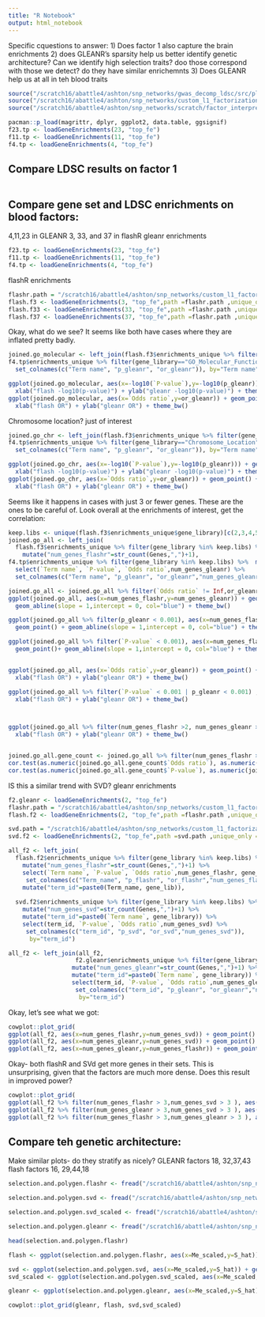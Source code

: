 ```yaml
---
title: "R Notebook"
output: html_notebook
---
```


Specific cquestions to answer:
1) Does factor 1 also capture the brain enrichments
2) does GLEANR's sparsity help us better identify genetic architecture?
  Can we identify high selection traits? doo those correspond with those we detect? do they have similar enrichemnts
3) Does GLEANR help us at all in teh blood traits

```r
source("/scratch16/abattle4/ashton/snp_networks/gwas_decomp_ldsc/src/plot_functions.R")
source("/scratch16/abattle4/ashton/snp_networks/custom_l1_factorization//src/factorEvaluationHelper.R")
source("/scratch16/abattle4/ashton/snp_networks/scratch/factor_interpretation/src/get_pLI.R")

pacman::p_load(magrittr, dplyr, ggplot2, data.table, ggsignif)
f23.tp <- loadGeneEnrichments(23, "top_fe")
f11.tp <- loadGeneEnrichments(11, "top_fe")
f4.tp <- loadGeneEnrichments(4, "top_fe")
```

## Compare LDSC results on factor 1
```r

```


## Compare gene set and LDSC enrichments on blood factors:
4,11,23 in GLEANR
3, 33, and 37 in flashR
gleanr enrichments
```r
f23.tp <- loadGeneEnrichments(23, "top_fe")
f11.tp <- loadGeneEnrichments(11, "top_fe")
f4.tp <- loadGeneEnrichments(4, "top_fe")
```
flashR enrichments
```r
flashr.path = "/scratch16/abattle4/ashton/snp_networks/custom_l1_factorization/results/panUKBB_complete_41K_flashR/top_elements_by_factor/"
flash.f3 <- loadGeneEnrichments(3, "top_fe",path =flashr.path ,unique_only = TRUE)
flash.f33 <- loadGeneEnrichments(33, "top_fe",path =flashr.path ,unique_only = TRUE)
flash.f37 <- loadGeneEnrichments(37, "top_fe",path =flashr.path ,unique_only = TRUE)
```
Okay, what do we see?
It seems like both have cases where they are inflated pretty badly.
```r
joined.go_molecular <- left_join(flash.f3$enrichments_unique %>% filter(gene_library=="GO_Molecular_Function_2023"),
f4.tp$enrichments_unique %>% filter(gene_library=="GO_Molecular_Function_2023") %>% select(`Term name`, `P-value`, `Odds ratio`) %>%
  set_colnames(c("Term name", "p_gleanr", "or_gleanr")), by="Term name")

ggplot(joined.go_molecular, aes(x=-log10(`P-value`),y=-log10(p_gleanr))) + geom_point() + geom_abline(intercept = 0,slope=1, col="blue") +
  xlab("flash -log10(p-value)") + ylab("gleanr -log10(p-value)") + theme_bw()
ggplot(joined.go_molecular, aes(x=`Odds ratio`,y=or_gleanr)) + geom_point() + geom_abline(intercept = 0,slope=1, col="blue") +
  xlab("flash OR") + ylab("gleanr OR") + theme_bw()
```
Chromosome location? just of interest
```r
joined.go_chr <- left_join(flash.f3$enrichments_unique %>% filter(gene_library=="Chromosome_Location"),
f4.tp$enrichments_unique %>% filter(gene_library=="Chromosome_Location") %>% select(`Term name`, `P-value`, `Odds ratio`) %>%
  set_colnames(c("Term name", "p_gleanr", "or_gleanr")), by="Term name")

ggplot(joined.go_chr, aes(x=-log10(`P-value`),y=-log10(p_gleanr))) + geom_point() + geom_abline(intercept = 0,slope=1, col="blue") +
  xlab("flash -log10(p-value)") + ylab("gleanr -log10(p-value)") + theme_bw()
ggplot(joined.go_chr, aes(x=`Odds ratio`,y=or_gleanr)) + geom_point() + geom_abline(intercept = 0,slope=1, col="blue") +
  xlab("flash OR") + ylab("gleanr OR") + theme_bw()
```

Seems like it happens in cases with just 3 or fewer genes. These are the ones to be careful of.
Look overall at the enrichments of interest, get the correlation:
```r
keep.libs <- unique(flash.f3$enrichments_unique$gene_library)[c(2,3,4,5,6,7,8)]
joined.go_all <- left_join(
  flash.f3$enrichments_unique %>% filter(gene_library %in% keep.libs) %>%
    mutate("num_genes_flashr"=str_count(Genes,",")+1),
f4.tp$enrichments_unique %>% filter(gene_library %in% keep.libs) %>%  mutate("num_genes_gleanr"=str_count(Genes,",")+1) %>%
  select(`Term name`, `P-value`, `Odds ratio`,num_genes_gleanr) %>%
  set_colnames(c("Term name", "p_gleanr", "or_gleanr","num_genes_gleanr")), by="Term name")
```
```r
joined.go_all <- joined.go_all %>% filter(`Odds ratio` != Inf,or_gleanr != Inf)
ggplot(joined.go_all, aes(x=num_genes_flashr,y=num_genes_gleanr)) + geom_point() + 
  geom_abline(slope = 1,intercept = 0, col="blue") + theme_bw()

ggplot(joined.go_all %>% filter(p_gleanr < 0.001), aes(x=num_genes_flashr,y=num_genes_gleanr)) + 
  geom_point() + geom_abline(slope = 1,intercept = 0, col="blue") + theme_bw()

ggplot(joined.go_all %>% filter(`P-value` < 0.001), aes(x=num_genes_flashr,y=num_genes_gleanr)) + 
  geom_point()+ geom_abline(slope = 1,intercept = 0, col="blue") + theme_bw()


ggplot(joined.go_all, aes(x=`Odds ratio`,y=or_gleanr)) + geom_point() + geom_abline(intercept = 0,slope=1, col="blue") +
  xlab("flash OR") + ylab("gleanr OR") + theme_bw()

ggplot(joined.go_all %>% filter(`P-value` < 0.001 | p_gleanr < 0.001) , aes(x=`Odds ratio`,y=or_gleanr)) + geom_point() + geom_abline(intercept = 0,slope=1, col="blue") +
  xlab("flash OR") + ylab("gleanr OR") + theme_bw()



ggplot(joined.go_all %>% filter(num_genes_flashr >2, num_genes_gleanr > 2) , aes(x=`Odds ratio`,y=or_gleanr)) + geom_point() + geom_abline(intercept = 0,slope=1, col="red", lty="dashed") + geom_smooth(method="lm") + 
  xlab("flash OR") + ylab("gleanr OR") + theme_bw()


joined.go_all.gene_count <- joined.go_all %>% filter(num_genes_flashr >= 3, num_genes_gleanr >= 3)
cor.test(as.numeric(joined.go_all.gene_count$`Odds ratio`), as.numeric(joined.go_all.gene_count$or_gleanr))
cor.test(as.numeric(joined.go_all.gene_count$`P-value`), as.numeric(joined.go_all.gene_count$p_gleanr))
``` 

IS this a similar trend with SVD?
gleanr enrichments
```r
f2.gleanr <- loadGeneEnrichments(2, "top_fe")
flashr.path = "/scratch16/abattle4/ashton/snp_networks/custom_l1_factorization/results/panUKBB_complete_41K_flashR/top_elements_by_factor/"
flash.f2 <- loadGeneEnrichments(2, "top_fe",path =flashr.path ,unique_only = TRUE)

svd.path = "/scratch16/abattle4/ashton/snp_networks/custom_l1_factorization/results/panUKBB_complete_41K_SVD/top_elements_by_factor/"
svd.f2 <- loadGeneEnrichments(2, "top_fe",path =svd.path ,unique_only = TRUE)
```

```r
all_f2 <- left_join(
  flash.f2$enrichments_unique %>% filter(gene_library %in% keep.libs) %>%
    mutate("num_genes_flashr"=str_count(Genes,",")+1) %>%
    select(`Term name`, `P-value`, `Odds ratio`,num_genes_flashr, gene_library) %>%
     set_colnames(c("Term_name", "p_flashr", "or_flashr","num_genes_flashr", "gene_lib")) %>%
    mutate("term_id"=paste0(Term_name, gene_lib)),
  
  svd.f2$enrichments_unique %>% filter(gene_library %in% keep.libs) %>% 
    mutate("num_genes_svd"=str_count(Genes,",")+1) %>%
    mutate("term_id"=paste0(`Term name`, gene_library)) %>%
    select(term_id, `P-value`, `Odds ratio`,num_genes_svd) %>%
     set_colnames(c("term_id", "p_svd", "or_svd","num_genes_svd")),
      by="term_id")

all_f2 <- left_join(all_f2,
                   f2.gleanr$enrichments_unique %>% filter(gene_library %in% keep.libs) %>% 
                  mutate("num_genes_gleanr"=str_count(Genes,",")+1) %>%
                  mutate("term_id"=paste0(`Term name`, gene_library)) %>%
                  select(term_id, `P-value`, `Odds ratio`,num_genes_gleanr) %>%
                   set_colnames(c("term_id", "p_gleanr", "or_gleanr","num_genes_gleanr")),
                    by="term_id")
```

Okay, let's see what we got:
```r
cowplot::plot_grid(
ggplot(all_f2, aes(x=num_genes_flashr,y=num_genes_svd)) + geom_point() + theme_bw()+ geom_abline(intercept = 0,slope=1, col="red", lty="dashed")  + geom_smooth(method="lm"),
ggplot(all_f2, aes(x=num_genes_gleanr,y=num_genes_svd)) + geom_point() + theme_bw()+ geom_abline(intercept = 0,slope=1, col="red", lty="dashed") + geom_smooth(method="lm"),
ggplot(all_f2, aes(x=num_genes_gleanr,y=num_genes_flashr)) + geom_point() + theme_bw()+ geom_abline(intercept = 0,slope=1, col="red", lty="dashed") + geom_smooth(method="lm"), nrow=1)
```
Okay- both flashR and SVd get more genes in their sets. This is unsurprising, given that the factors are much more dense.
Does this result in improved power?
```r
cowplot::plot_grid(
ggplot(all_f2 %>% filter(num_genes_flashr > 3,num_genes_svd > 3 ), aes(x=-log10(p_flashr),y=-log10(p_svd))) + geom_point() + theme_bw()+ geom_abline(intercept = 0,slope=1, col="red", lty="dashed")  + geom_smooth(method="lm"),
ggplot(all_f2 %>% filter(num_genes_gleanr > 3,num_genes_svd > 3 ), aes(x=-log10(p_gleanr),y=-log10(p_svd))) + geom_point() + theme_bw()+ geom_abline(intercept = 0,slope=1, col="red", lty="dashed")  + geom_smooth(method="lm"),
ggplot(all_f2 %>% filter(num_genes_flashr > 3,num_genes_gleanr > 3 ), aes(x=-log10(p_gleanr),y=-log10(p_flashr))) + geom_point() + theme_bw()+ geom_abline(intercept = 0,slope=1, col="red", lty="dashed")  + geom_smooth(method="lm"),nrow=1)
```


## Compare teh genetic architecture:
Make similar plots- do they stratify as nicely?
GLEANR factors 18, 32,37,43
flash factors 16, 29,44,18



```r
selection.and.polygen.flashr <- fread("/scratch16/abattle4/ashton/snp_networks/custom_l1_factorization/results/panUKBB_complete_41K_flashR//selective_pressure/s_scores.tsv")

selection.and.polygen.svd <- fread("/scratch16/abattle4/ashton/snp_networks/custom_l1_factorization/results/panUKBB_complete_41K_SVD//selective_pressure/s_scores.tsv")

selection.and.polygen.svd_scaled <- fread("/scratch16/abattle4/ashton/snp_networks/custom_l1_factorization/results/panUKBB_complete_41K_SVD_scaled/selective_pressure/s_scores.tsv")

selection.and.polygen.gleanr <- fread("/scratch16/abattle4/ashton/snp_networks/custom_l1_factorization/results/panUKBB_complete_41K_final//selective_pressure/s_scores.tsv")

head(selection.and.polygen.flashr)
```

```r
flash <- ggplot(selection.and.polygen.flashr, aes(x=Me_scaled,y=S_hat)) + geom_point() + theme_bw() + ggtitle("flash")

svd <- ggplot(selection.and.polygen.svd, aes(x=Me_scaled,y=S_hat)) + geom_point() + theme_bw() + ggtitle("SVD")
svd_scaled <- ggplot(selection.and.polygen.svd_scaled, aes(x=Me_scaled,y=S_hat)) + geom_point() + theme_bw() + ggtitle("SVD (scaled)")

gleanr <- ggplot(selection.and.polygen.gleanr, aes(x=Me_scaled,y=S_hat)) + geom_point()+ theme_bw() + ggtitle("gleanr")

cowplot::plot_grid(gleanr, flash, svd,svd_scaled)
```

